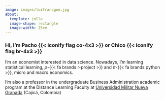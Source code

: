 ---
image: images/luifrancgom.jpg
about: 
  template: jolla
  image-shape: rectangle
  image-width: 25em
---

### Hi, I'm Pacho {{< iconify flag co-4x3 >}} or Chico {{< iconify flag br-4x3 >}}

::: {#about-luifrancgom}

I'm an economist interested in data science. Nowadays, I'm learning statistical learning, $\rho$-{{< fa brands r-project >}} and $\pi$-{{< fa brands python >}}, micro and macro economics. 

I'm also a professor in the undergraduate Business Administration academic program at the Distance Learning Faculty at [Universidad Militar Nueva Granada](https://www.umng.edu.co/inicio) (Cajicá, Colombia)

:::